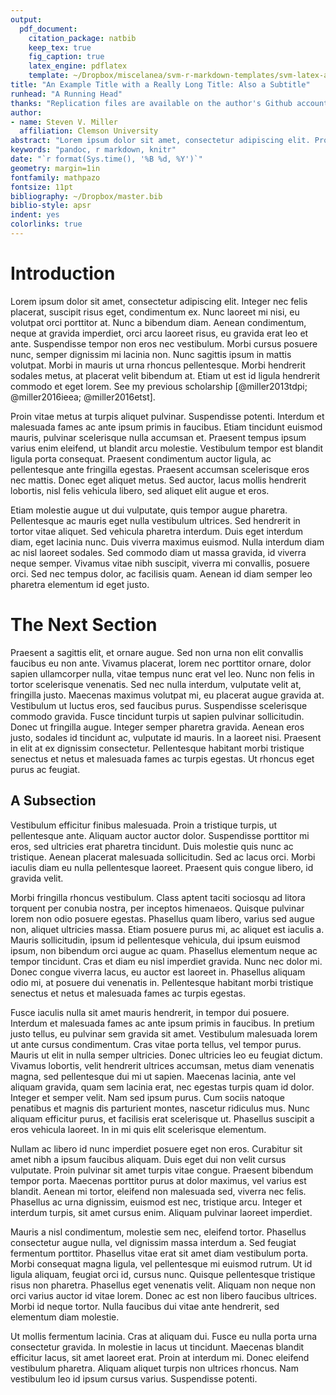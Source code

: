 ```yaml
---
output: 
  pdf_document:
    citation_package: natbib
    keep_tex: true
    fig_caption: true
    latex_engine: pdflatex
    template: ~/Dropbox/miscelanea/svm-r-markdown-templates/svm-latex-anon-ms.tex
title: "An Example Title with a Really Long Title: Also a Subtitle"
runhead: "A Running Head"
thanks: "Replication files are available on the author's Github account (http://github.com/svmiller). **Current version**: `r format(Sys.time(), '%B %d, %Y')`; **Corresponding author**: svmille@clemson.edu."
author:
- name: Steven V. Miller
  affiliation: Clemson University
abstract: "Lorem ipsum dolor sit amet, consectetur adipiscing elit. Proin fermentum blandit felis. Nam consequat ultricies porta. Phasellus aliquet metus quis enim aliquet, id suscipit justo mollis. Vivamus dapibus erat a urna hendrerit, eu bibendum risus pretium. Praesent sit amet elementum augue, ac iaculis eros. Praesent sollicitudin pulvinar tellus ac fermentum. Integer porttitor vestibulum orci, id hendrerit turpis fringilla eu. Vestibulum ante ipsum primis in faucibus orci luctus et ultrices posuere cubilia Curae; Pellentesque sit amet pellentesque odio. Nam vitae lacinia tellus. Phasellus sit amet metus vel ipsum efficitur viverra. Nullam malesuada libero eu justo egestas efficitur. Proin eu elit ut dolor egestas consequat. Maecenas pretium, purus aliquet finibus pellentesque, mauris eros tempor magna, eget dignissim magna ligula accumsan erat. Etiam."
keywords: "pandoc, r markdown, knitr"
date: "`r format(Sys.time(), '%B %d, %Y')`"
geometry: margin=1in
fontfamily: mathpazo
fontsize: 11pt
bibliography: ~/Dropbox/master.bib
biblio-style: apsr
indent: yes
colorlinks: true
---
```


# Introduction

Lorem ipsum dolor sit amet, consectetur adipiscing elit. Integer nec felis placerat, suscipit risus eget, condimentum ex. Nunc laoreet mi nisi, eu volutpat orci porttitor at. Nunc a bibendum diam. Aenean condimentum, neque at gravida imperdiet, orci arcu laoreet risus, eu gravida erat leo et ante. Suspendisse tempor non eros nec vestibulum. Morbi cursus posuere nunc, semper dignissim mi lacinia non. Nunc sagittis ipsum in mattis volutpat. Morbi in mauris ut urna rhoncus pellentesque. Morbi hendrerit sodales metus, at placerat velit bibendum at. Etiam ut est id ligula hendrerit commodo et eget lorem. See my previous scholarship [@miller2013tdpi; @miller2016ieea; @miller2016etst].

Proin vitae metus at turpis aliquet pulvinar. Suspendisse potenti. Interdum et malesuada fames ac ante ipsum primis in faucibus. Etiam tincidunt euismod mauris, pulvinar scelerisque nulla accumsan et. Praesent tempus ipsum varius enim eleifend, ut blandit arcu molestie. Vestibulum tempor est blandit ligula porta consequat. Praesent condimentum auctor ligula, ac pellentesque ante fringilla egestas. Praesent accumsan scelerisque eros nec mattis. Donec eget aliquet metus. Sed auctor, lacus mollis hendrerit lobortis, nisl felis vehicula libero, sed aliquet elit augue et eros.

Etiam molestie augue ut dui vulputate, quis tempor augue pharetra. Pellentesque ac mauris eget nulla vestibulum ultrices. Sed hendrerit in tortor vitae aliquet. Sed vehicula pharetra interdum. Duis eget interdum diam, eget lacinia nunc. Duis viverra maximus euismod. Nulla interdum diam ac nisl laoreet sodales. Sed commodo diam ut massa gravida, id viverra neque semper. Vivamus vitae nibh suscipit, viverra mi convallis, posuere orci. Sed nec tempus dolor, ac facilisis quam. Aenean id diam semper leo pharetra elementum id eget justo.

# The Next Section

Praesent a sagittis elit, et ornare augue. Sed non urna non elit convallis faucibus eu non ante. Vivamus placerat, lorem nec porttitor ornare, dolor sapien ullamcorper nulla, vitae tempus nunc erat vel leo. Nunc non felis in tortor scelerisque venenatis. Sed nec nulla interdum, vulputate velit at, fringilla justo. Maecenas maximus volutpat mi, eu placerat augue gravida at. Vestibulum ut luctus eros, sed faucibus purus. Suspendisse scelerisque commodo gravida. Fusce tincidunt turpis ut sapien pulvinar sollicitudin. Donec ut fringilla augue. Integer semper pharetra gravida. Aenean eros justo, sodales id tincidunt ac, vulputate id mauris. In a laoreet nisi. Praesent in elit at ex dignissim consectetur. Pellentesque habitant morbi tristique senectus et netus et malesuada fames ac turpis egestas. Ut rhoncus eget purus ac feugiat.

## A Subsection

Vestibulum efficitur finibus malesuada. Proin a tristique turpis, ut pellentesque ante. Aliquam auctor auctor dolor. Suspendisse porttitor mi eros, sed ultricies erat pharetra tincidunt. Duis molestie quis nunc ac tristique. Aenean placerat malesuada sollicitudin. Sed ac lacus orci. Morbi iaculis diam eu nulla pellentesque laoreet. Praesent quis congue libero, id gravida velit.

Morbi fringilla rhoncus vestibulum. Class aptent taciti sociosqu ad litora torquent per conubia nostra, per inceptos himenaeos. Quisque pulvinar lorem non odio posuere egestas. Phasellus quam libero, varius sed augue non, aliquet ultricies massa. Etiam posuere purus mi, ac aliquet est iaculis a. Mauris sollicitudin, ipsum id pellentesque vehicula, dui ipsum euismod ipsum, non bibendum orci augue ac quam. Phasellus elementum neque ac tempor tincidunt. Cras et diam eu nisl imperdiet gravida. Nunc nec dolor mi. Donec congue viverra lacus, eu auctor est laoreet in. Phasellus aliquam odio mi, at posuere dui venenatis in. Pellentesque habitant morbi tristique senectus et netus et malesuada fames ac turpis egestas.

Fusce iaculis nulla sit amet mauris hendrerit, in tempor dui posuere. Interdum et malesuada fames ac ante ipsum primis in faucibus. In pretium justo tellus, eu pulvinar sem gravida sit amet. Vestibulum malesuada lorem ut ante cursus condimentum. Cras vitae porta tellus, vel tempor purus. Mauris ut elit in nulla semper ultricies. Donec ultricies leo eu feugiat dictum. Vivamus lobortis, velit hendrerit ultrices accumsan, metus diam venenatis magna, sed pellentesque dui mi ut sapien. Maecenas lacinia, ante vel aliquam gravida, quam sem lacinia erat, nec egestas turpis quam id dolor. Integer et semper velit. Nam sed ipsum purus. Cum sociis natoque penatibus et magnis dis parturient montes, nascetur ridiculus mus. Nunc aliquam efficitur purus, et facilisis erat scelerisque ut. Phasellus suscipit a eros vehicula laoreet. In in mi quis elit scelerisque elementum.

Nullam ac libero id nunc imperdiet posuere eget non eros. Curabitur sit amet nibh a ipsum faucibus aliquam. Duis eget dui non velit cursus vulputate. Proin pulvinar sit amet turpis vitae congue. Praesent bibendum tempor porta. Maecenas porttitor purus at dolor maximus, vel varius est blandit. Aenean mi tortor, eleifend non malesuada sed, viverra nec felis. Phasellus ac urna dignissim, euismod est nec, tristique arcu. Integer et interdum turpis, sit amet cursus enim. Aliquam pulvinar laoreet imperdiet.

Mauris a nisl condimentum, molestie sem nec, eleifend tortor. Phasellus consectetur augue nulla, vel dignissim massa interdum a. Sed feugiat fermentum porttitor. Phasellus vitae erat sit amet diam vestibulum porta. Morbi consequat magna ligula, vel pellentesque mi euismod rutrum. Ut id ligula aliquam, feugiat orci id, cursus nunc. Quisque pellentesque tristique risus non pharetra. Phasellus eget venenatis velit. Aliquam non neque non orci varius auctor id vitae lorem. Donec ac est non libero faucibus ultrices. Morbi id neque tortor. Nulla faucibus dui vitae ante hendrerit, sed elementum diam molestie.

Ut mollis fermentum lacinia. Cras at aliquam dui. Fusce eu nulla porta urna consectetur gravida. In molestie in lacus ut tincidunt. Maecenas blandit efficitur lacus, sit amet laoreet erat. Proin at interdum mi. Donec eleifend vestibulum pharetra. Aliquam aliquet turpis non ultrices rhoncus. Nam vestibulum leo id ipsum cursus varius. Suspendisse potenti.


\newpage

<!--
# References
\setlength{\parindent}{-0.2in}
\setlength{\leftskip}{0.2in}
\setlength{\parskip}{8pt}
\vspace*{-0.2in}
\noindent
-->

